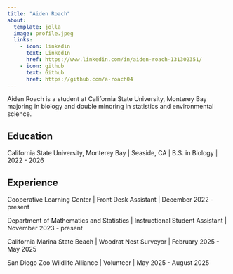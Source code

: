 ```yaml
---
title: "Aiden Roach"
about:
  template: jolla
  image: profile.jpeg
  links:
    - icon: linkedin
      text: LinkedIn
      href: https://www.linkedin.com/in/aiden-roach-131302351/
    - icon: github
      text: Github
      href: https://github.com/a-roach04
---
```


Aiden Roach is a student at California State University, Monterey Bay majoring in biology and double minoring in statistics and environmental science.

## Education

California State University, Monterey Bay \| Seaside, CA \| B.S. in Biology \| 2022 - 2026

## Experience

Cooperative Learning Center \| Front Desk Assistant \| December 2022 - present

Department of Mathematics and Statistics \| Instructional Student Assistant \| November 2023 - present

California Marina State Beach \| Woodrat Nest Surveyor \| February 2025 - May 2025

San Diego Zoo Wildlife Alliance \| Volunteer \| May 2025 - August 2025
